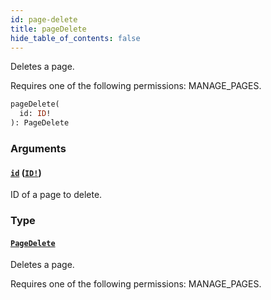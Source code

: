 ```yaml
---
id: page-delete
title: pageDelete
hide_table_of_contents: false
---
```


Deletes a page.

Requires one of the following permissions: MANAGE_PAGES.

```graphql
pageDelete(
  id: ID!
): PageDelete
```

### Arguments

#### [`id`](#) ([`ID!`](../../../developer/api-reference/scalars/id))

ID of a page to delete.

### Type

#### [`PageDelete`](../../../developer/api-reference/objects/page-delete)

Deletes a page.

Requires one of the following permissions: MANAGE_PAGES.
